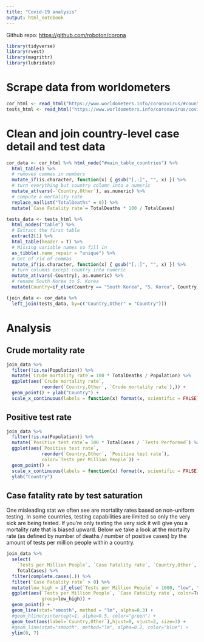 ```yaml
---
title: "Covid-19 analysis"
output: html_notebook
---
```


Github repo: [https://github.com/roboton/corona](https://github.com/roboton/corona)

```r
library(tidyverse)
library(rvest)
library(magrittr)
library(lubridate)
```

# Scrape data from worldometers

```r
cor_html <- read_html("https://www.worldometers.info/coronavirus/#countries")
tests_html <- read_html("https://www.worldometers.info/coronavirus/covid-19-testing/")
```

# Clean and join country-level case detail and test data

```r
cor_data <- cor_html %>% html_node("#main_table_countries") %>%
  html_table() %>%
  # removes commas in numbers
  mutate_if(is.character, function(x) { gsub("[,:]", "", x) }) %>%
  # turn everything but country column into a numeric
  mutate_at(vars(-`Country,Other`), as.numeric) %>%
  # compute a mortality rate
  replace_na(list("TotalDeaths" = 0)) %>%
  mutate(`Case Fatality rate`= TotalDeaths * 100 / TotalCases)

tests_data <- tests_html %>%
  html_nodes("table") %>%
  # Extract the first table
  extract2(1) %>%
  html_table(header = T) %>%
  # Missing variable names so fill in
  as_tibble(.name_repair = "unique") %>%
  # Get of rid of commas
  mutate_if(is.character, function(x) { gsub("[,:]", "", x) }) %>%
  # turn columns except country into numeric
  mutate_at(vars(-Country), as.numeric) %>%
  # rename South Korea to S. Korea
  mutate(Country=if_else(Country == "South Korea", "S. Korea", Country))

(join_data <- cor_data %>%
  left_join(tests_data, by=c("Country,Other" = "Country")))
```
  
# Analysis

## Crude mortality rate

```r
join_data %>%
  filter(!is.na(Population)) %>%
  mutate(`Crude mortality rate`= 100 * TotalDeaths / Population) %>%
  ggplot(aes(`Crude mortality rate`,
             reorder(`Country,Other`, `Crude mortality rate`),)) +
  geom_point() + ylab("Country") +
  scale_x_continuous(labels = function(x) format(x, scientific = FALSE))
```

## Positive test rate

```r
join_data %>%
  filter(!is.na(Population)) %>%
  mutate(`Positive test rate`= 100 * TotalCases / `Tests Performed`) %>%
  ggplot(aes(`Positive test rate`,
             reorder(`Country,Other`, `Positive test rate`),
             color=`Tests per Million People`)) +
  geom_point() +
  scale_x_continuous(labels = function(x) format(x, scientific = FALSE)) +
  ylab("Country")
```

## Case fatality rate by test saturation

One misleading stat we often see are mortality rates based on non-uniform testing.  In some countries, testing capabilities are limited so only the very sick are being tested.  If you're only testing the very sick it will give you a mortality rate that is biased upward.  Below we take a look at the mortailty rate (as defined by number of deaths / number of positive cases) by the amount of tests per million people within a country.
  
```r
join_data %>%
  select(
    `Tests per Million People`, `Case Fatality rate`, `Country,Other`, Population,
    TotalCases) %>%
  filter(complete.cases(.)) %>% 
  filter(`Case Fatality rate` > 0) %>%
  mutate(low_high = if_else(`Tests per Million People` < 1000, "low", "high")) %>%
  ggplot(aes(`Tests per Million People`, `Case Fatality rate`, color=TotalCases,
             group=low_high)) +
  geom_point() +
  geom_line(stat="smooth", method = "lm", alpha=0.3) +
  #geom_hline(yintercept=1, alpha=0.5, color="green") +
  geom_text(aes(label=`Country,Other`),hjust=0, vjust=2, size=3) +
  #geom_line(stat="smooth", method="lm", alpha=0.2, color="blue") +
  ylim(0, 7)
```

